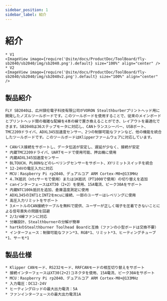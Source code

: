 ```yaml
---
sidebar_position: 1
sidebar_label: 紹介
---
```




# 紹介

    * V1
    <ImageView image={require('@site/docs/ProductDoc/ToolBoard/fly-sb2040/sb2040/img/sb2040.png').default} size="100%" align="center" />
    * V2
    <ImageView image={require('@site/docs/ProductDoc/ToolBoard/fly-sb2040/sb2040/img/sb2040v2.png').default} size="100%" align="center" />


## 製品紹介

    FLY SB2040は、広州镁伦電子科技有限公司がVORON Stealthburberプリントヘッド用に開発したノズルツールボードです。このツールボードを使用することで、従来のメインボードとプリントヘッド間の複雑な配線を4本の線で置き換えることができ、レイアウトを最適化できます。SB2040は36ステップモータに対応し、CANトランスシーバー、USBポート、TMC2209ドライバ、ADXL345加速度センサー、2つの制御可能なファンなど、他の機能を統合したツールボードです。このツールボードはKlipperファームウェアに対応しています。

    * CANバス接続をサポートし、データ伝送が安定し、遅延が少なく、接続が安定
    * 内蔵TMC2209ドライバ、UARTモードで使用可能、押出機に使用
    * 内蔵ADXL345加速度センサー
    * BLTOUCH、PL08Nなどのレベリングセンサーをサポート、XYリミットスイッチを統合
    * 12-24Vの電圧入力に対応 
    * MCU：Raspberry Pi rp2040、デュアルコア ARM Cortex-M0+@133MHz
    * 4.7K抵抗（ntcサーモで使用）または1K抵抗（PT1000で使用）の切り替えを追加
    * canインターフェースはXT30（2+2）を使用、15A電流、ピーク30Aをサポート
    * 内蔵NTC100k抵抗を追加、倉庫温度測定に使用
    * ADXL345のINT1とINT2をmcuに接続、一部のユーザーはレベリングに使用
    * 高圧入力リミットをサポート
    * 3メートルのCAN接続ケーブルを無料で提供、ユーザーが正しく端子を圧着できないことによる信号喪失の問題を回避
    * 2/3/4線ファンに対応
    * 分離設計、Stealthburnerの分解が簡単
    * hartkのStealthburner Toolhead Boardと互換（ファンの小型ボードは交換不要）
    * インターフェース：制御可能なファン*3、RGB*1、リミット*3、ヒーティングチューブ*1、サーモ*1

## 製品仕様

    * Klipper CANモード、RS232モード、RRFCANモードの相互切り替えをサポート
    * 接続インターフェースはXT30(2+2)コネクタを使用、15A電流、ピーク30Aをサポート
    * MCU：Raspberry Pi rp2040、デュアルコア ARM Cortex-M0+@133MHz
    * 入力電圧：DC12-24V
    * ヒーティングロッドの最大出力電流：5A
    * ファンインターフェースの最大出力電流1A


